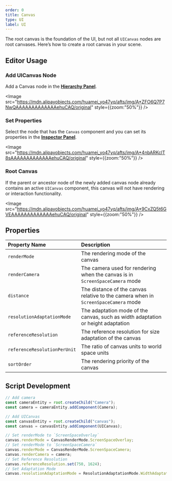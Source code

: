 ```yaml
---
order: 0
title: Canvas
type: UI
label: UI
---
```


The root canvas is the foundation of the UI, but not all `UICanvas` nodes are root canvases. Here’s how to create a root canvas in your scene.

## Editor Usage

### Add UICanvas Node

Add a Canvas node in the **[Hierarchy Panel](/en/docs/interface/hierarchy/)**.

<Image src="https://mdn.alipayobjects.com/huamei_yo47yq/afts/img/A*ZFO6Q7P7NwQAAAAAAAAAAAAAehuCAQ/original" style={{zoom:"50%"}} />

### Set Properties

Select the node that has the `Canvas` component and you can set its properties in the **[Inspector Panel](/en/docs/interface/inspector)**.

<Image src="https://mdn.alipayobjects.com/huamei_yo47yq/afts/img/A*4nbARKclT8sAAAAAAAAAAAAAehuCAQ/original" style={{zoom:"50%"}} />

### Root Canvas

If the parent or ancestor node of the newly added canvas node already contains an active `UICanvas` component, this canvas will not have rendering or interaction functionality.

<Image src="https://mdn.alipayobjects.com/huamei_yo47yq/afts/img/A*9CxZQ5t6GVEAAAAAAAAAAAAAehuCAQ/original" style={{zoom:"50%"}} />

## Properties

| Property Name                  | Description                                                   |
| :------------------------------ | :------------------------------------------------------------ |
| `renderMode`                    | The rendering mode of the canvas                               |
| `renderCamera`                  | The camera used for rendering when the canvas is in `ScreenSpaceCamera` mode |
| `distance`                      | The distance of the canvas relative to the camera when in `ScreenSpaceCamera` mode |
| `resolutionAdaptationMode`      | The adaptation mode of the canvas, such as width adaptation or height adaptation |
| `referenceResolution`           | The reference resolution for size adaptation of the canvas    |
| `referenceResolutionPerUnit`    | The ratio of canvas units to world space units                 |
| `sortOrder`                     | The rendering priority of the canvas                           |

## Script Development

```typescript
// Add camera
const cameraEntity = root.createChild("Camera");
const camera = cameraEntity.addComponent(Camera);

// Add UICanvas
const canvasEntity = root.createChild("canvas");
const canvas = canvasEntity.addComponent(UICanvas);

// Set renderMode to `ScreenSpaceOverlay`
canvas.renderMode = CanvasRenderMode.ScreenSpaceOverlay;
// Set renderMode to `ScreenSpaceCamera`
canvas.renderMode = CanvasRenderMode.ScreenSpaceCamera;
canvas.renderCamera = camera;
// Set Reference Resolution
canvas.referenceResolution.set(750, 1624);
// Set Adaptation Mode
canvas.resolutionAdaptationMode = ResolutionAdaptationMode.WidthAdaptation;
```